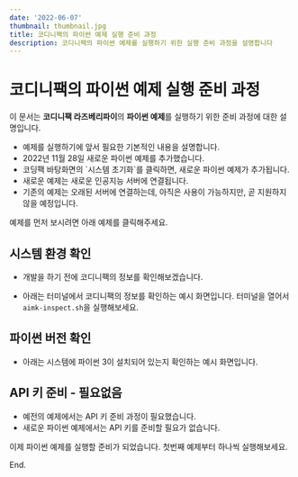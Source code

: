 ```yaml
---
date: '2022-06-07'
thumbnail: thumbnail.jpg
title: 코디니팩의 파이썬 예제 실행 준비 과정
description: 코디니팩의 파이썬 예제를 실행하기 위한 실행 준비 과정을 설명합니다
---
```


# 코디니팩의 파이썬 예제 실행 준비 과정

<MdxTextBox>
    <Box sx={{ color: 'secondary.main', fontWeight: 600, mb: 1 }}>
        이 문서는 <b>코디니팩 라즈베리파이</b>의 <b>파이썬 예제</b>를 실행하기 위한 준비 과정에 대한 설명입니다.
    </Box>
    <ul>
        <li>예제를 실행하기에 앞서 필요한 기본적인 내용을 설명합니다.</li>
        <li>2022년 11월 28일 새로운 파이썬 예제를 추가했습니다.</li>
        <li>코딩팩 바탕화면의 `시스템 초기화`를 클릭하면, 새로운 파이썬 예제가 추가됩니다.</li>
        <li>새로운 예제는 새로운 인공지능 서버에 연결됩니다.</li>
        <li>기존의 예제는 오래된 서버에 연결하는데, 아직은 사용이 가능하지만, 곧 지원하지 않을 예정입니다.</li>
    </ul>
</MdxTextBox>

예제를 먼저 보시려면 아래 예제를 클릭해주세요.

<PyInsideExampleLinkBox exampleId="ex0" />

## 시스템 환경 확인

-   개발을 하기 전에 코디니팩의 정보를 확인해보겠습니다.
-   아래는 터미널에서 코디니팩의 정보를 확인하는 예시 화면입니다. 터미널을 열어서 `aimk-inspect.sh`을 실행해보세요.

    <MdxImageView src="/images/codinypack-py/inspect.png" caption="시스템 정보 확인" />

## 파이썬 버전 확인

-   아래는 시스템에 파이썬 3이 설치되어 있는지 확인하는 예시 화면입니다.
    <MdxImageView src="/images/codinypack-py/check-py37.png" caption="파이썬 버전 확인" />

## API 키 준비 - 필요없음

-   예전의 예제에서는 API 키 준비 과정이 필요했습니다.
-   새로운 파이썬 예제에서는 API 키를 준비할 필요가 없습니다.

이제 파이썬 예제를 실행할 준비가 되었습니다. 첫번째 예제부터 하나씩 실행해보세요.

<PyInsideExampleLinkBox exampleId="ex0" />

End.
